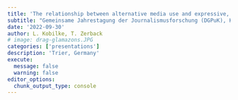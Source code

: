 ```yaml
---
title: 'The relationship between alternative media use and expressive, protest-based, and traditional political participation: A latent growth modeling approach'
subtitle: "Gemeinsame Jahrestagung der Journalismusforschung (DGPuK), Kommunikation und Politik (DGPuK),\n  Politik und Kommunikation (DVPW) und Politische Kommunikation (SGKM)"
date: '2022-09-30'
author: L. Kobilke, T. Zerback
# image: drag-glamazons.JPG
categories: ['presentations']
description: 'Trier, Germany'
execute: 
  message: false
  warning: false
editor_options: 
  chunk_output_type: console
---
```





